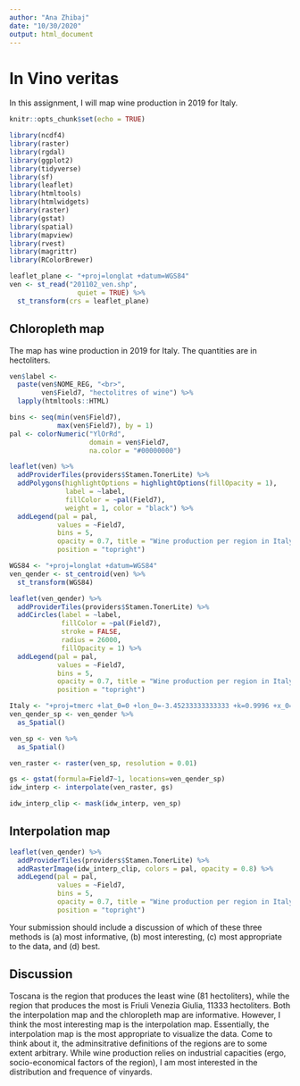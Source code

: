 ```yaml
---
author: "Ana Zhibaj"
date: "10/30/2020"
output: html_document
---
```


# In Vino veritas

In this assignment, I will map wine production in 2019 for Italy.

```r
knitr::opts_chunk$set(echo = TRUE)
```

```r
library(ncdf4)
library(raster)
library(rgdal)
library(ggplot2)
library(tidyverse)
library(sf)
library(leaflet)
library(htmltools)
library(htmlwidgets)
library(raster)
library(gstat)
library(spatial)
library(mapview)
library(rvest)
library(magrittr)
library(RColorBrewer)
```


```r
leaflet_plane <- "+proj=longlat +datum=WGS84"
ven <- st_read("201102_ven.shp", 
                 quiet = TRUE) %>%
  st_transform(crs = leaflet_plane)
```

## Chloropleth map 

The map has wine production in 2019 for Italy. The quantities are in hectoliters. 

```r
ven$label <- 
  paste(ven$NOME_REG, "<br>", 
        ven$Field7, "hectolitres of wine") %>% 
  lapply(htmltools::HTML)

bins <- seq(min(ven$Field7),
            max(ven$Field7), by = 1)
pal <- colorNumeric("YlOrRd", 
                    domain = ven$Field7,
                    na.color = "#00000000")

leaflet(ven) %>%
  addProviderTiles(providers$Stamen.TonerLite) %>%
  addPolygons(highlightOptions = highlightOptions(fillOpacity = 1),
              label = ~label,
              fillColor = ~pal(Field7),
              weight = 1, color = "black") %>% 
  addLegend(pal = pal, 
            values = ~Field7,
            bins = 5,
            opacity = 0.7, title = "Wine production per region in Italy, 2019",
            position = "topright")
```

```r
WGS84 <- "+proj=longlat +datum=WGS84"
ven_qender <- st_centroid(ven) %>%
  st_transform(WGS84)

leaflet(ven_qender) %>%
  addProviderTiles(providers$Stamen.TonerLite) %>%
  addCircles(label = ~label,
             fillColor = ~pal(Field7),
             stroke = FALSE, 
             radius = 26000, 
             fillOpacity = 1) %>% 
  addLegend(pal = pal, 
            values = ~Field7,
            bins = 5,
            opacity = 0.7, title = "Wine production per region in Italy, 2019",
            position = "topright")
```

```r
Italy <- "+proj=tmerc +lat_0=0 +lon_0=-3.45233333333333 +k=0.9996 +x_0=1500000 +y_0=0 +ellps=intl +pm=rome +units=m +no_defs"
ven_qender_sp <- ven_qender %>%
  as_Spatial()

ven_sp <- ven %>%
  as_Spatial()
```

```r
ven_raster <- raster(ven_sp, resolution = 0.01)
```

```r
gs <- gstat(formula=Field7~1, locations=ven_qender_sp)
idw_interp <- interpolate(ven_raster, gs)

idw_interp_clip <- mask(idw_interp, ven_sp)
```

## Interpolation map 

```r
leaflet(ven_qender) %>%
  addProviderTiles(providers$Stamen.TonerLite) %>%
  addRasterImage(idw_interp_clip, colors = pal, opacity = 0.8) %>% 
  addLegend(pal = pal, 
            values = ~Field7,
            bins = 5,
            opacity = 0.7, title = "Wine production per region in Italy, 2019",
            position = "topright")
```

 Your submission should include a discussion of which of these three methods is (a)
most informative, (b) most interesting, (c) most appropriate to the data, and (d) best.

## Discussion

Toscana is the region that produces the least wine (81 hectoliters), while the region that produces the most is Friuli Venezia Giulia, 11333 hectoliters. Both the interpolation map and the chloropleth map are informative. However, I think the most interesting map is the interpolation map. Essentially, the interpolation map is the most appropriate to visualize the data. Come to think about it, the adminsitrative definitions of the regions are to some extent arbitrary. While wine production relies on industrial capacities (ergo, socio-economical factors of the region), I am most interested in the distribution and frequence of vinyards. 
